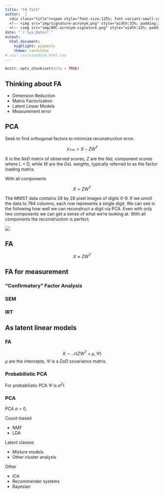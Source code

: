 ```yaml
---
title: "FA Talk"
author:  |
  <div class="title"><span style="font-size:125%; font-variant:small-caps; font-style:normal; ">Michael Clark</span><br>
  <!-- <img src="img/signature-acronym.png" style="width:33%; padding:10px 0;"> <br> -->
  <!-- <img src="img/ARC-acronym-signature.png" style="width:22%; padding:10px 0;"> </div> -->
date: "`r Sys.Date()`"
output: 
  html_document: 
    highlight: pygments
    theme: sandstone
# css: css/standard_html.css
---
```


```r
knitr::opts_chunk$set(echo = TRUE)
```

## Thinking about FA
- Dimension Reduction
- Matrix Factorization
- Latent Linear Models
- Measurement error


## PCA

Seek to find orthogonal factors to minimize reconstruction error.

$$\mathscr{Loss} = X - ZW^T$$

X is the $NxD$ matrix of observed scores, $Z$ are the $N x L$ component scores where L < D, while $W$ are the $DxL$ weights, typically referred to as the <span class="emph">factor loading</span> matrix.

With all components

$$X = ZW^T$$

The MNIST data contains 28 by 28 pixel images of digits 0-9.  If we unroll the data to 784 columns, each row represents a single digit.  We can see in the following how well we can reconstruct a digit via PCA.  Even with only two components we can get a sense of what we're looking at.  With all components the reconstruction is perfect.

<img src="../img/pca_recon.png" style="display:block; margin: 0 auto;">


## FA


$$X \approx ZW^T$$

## FA for measurement

### "Confirmatory" Factor Analysis
### SEM
### IRT

## As latent linear models


### FA

$$ X \sim \mathcal{N}(ZW^T + \mu, \Psi) $$
$\mu$ are the intercepts, $\Psi$ is a $DxD$ covariance matrix.


### Probabilistic PCA

For probabilistic PCA $\Psi$ is $\sigma^2I$.

### PCA
PCA $\sigma$ = 0,

Count-based

 - NMF
 - LDA

Latent classes

 - Mixture models
 - Other cluster analysis

Other

 - ICA
 - Recommender systems
 - Bayesian